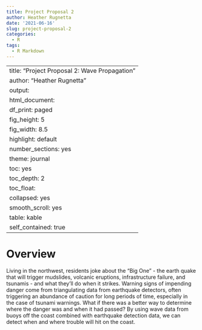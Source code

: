 ```yaml
---
title: Project Proposal 2
author: Heather Rugnetta
date: '2021-06-16'
slug: project-proposal-2
categories:
  - R
tags:
  - R Markdown
---
```


---
title: "Project Proposal 2: Wave Propagation"
author: "Heather Rugnetta"
output:
 html_document:
    df_print: paged
    fig_height: 5
    fig_width: 8.5
    highlight: default
    number_sections: yes
    theme: journal
    toc: yes
    toc_depth: 2
    toc_float:
      collapsed: yes
      smooth_scroll: yes
    table: kable
    self_contained: true
---

# Overview

Living in the northwest, residents joke about the "Big One" - the earth quake that will trigger mudslides, volcanic eruptions, infrastructure failure, and tsunamis - and what they'll do when it strikes.  Warning signs of impending danger come from triangulating data from earthquake detectors, often triggering an abundance of caution for long periods of time, especially in the case of tsunami warnings.  What if there was a better way to determine where the danger was and when it had passed? By using wave data from buoys off the coast combined with earthquake detection data, we can detect when and where trouble will hit on the coast.